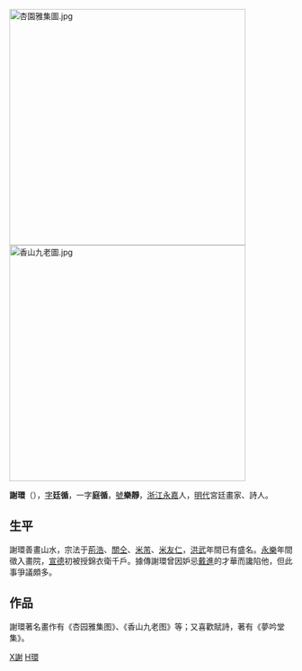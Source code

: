 [[File:杏園雅集圖.jpg|420px]]
[[File:香山九老圖.jpg|420px]]

'''謝環'''（{{bd|1426年|？|1452年|？|catIdx=X謝}}），[[表字|字]]'''廷循'''，一字'''庭循'''，[[號|號]]'''樂靜'''，[[浙江|浙江]][[永嘉|永嘉]]人，[[明代|明代]]宮廷畫家、詩人。

==生平==
謝環善畫山水，宗法于[[荊浩|荊浩]]、[[關仝|關仝]]、[[米芾|米芾]]、[[米友仁|米友仁]]，[[洪武|洪武]]年間已有盛名。[[永樂|永樂]]年間徵入畫院，[[宣德|宣德]]初被授錦衣衛千戶。據傳謝環曾因妒忌[[戴進|戴進]]的才華而讒陷他，但此事爭議頗多。

==作品==
謝環著名畫作有《杏园雅集图》、《香山九老图》等；又喜歡賦詩，著有《夢吟堂集》。

[[Category:明朝畫家|X謝]]
[[Category:謝姓|H環]]